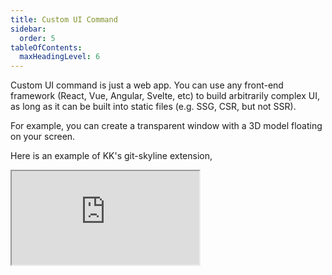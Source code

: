 ```yaml
---
title: Custom UI Command
sidebar:
  order: 5
tableOfContents:
  maxHeadingLevel: 6
---
```


Custom UI command is just a web app. You can use any front-end framework (React, Vue, Angular, Svelte, etc) to build arbitrarily complex UI,
as long as it can be built into static files (e.g. SSG, CSR, but not SSR).

For example, you can create a transparent window with a 3D model floating on your screen.

Here is an example of KK's git-skyline extension,

<div class="not-content h-64">
	<iframe
		src="https://git-skyline.huakun.tech/contribution/github/huakunshen/embed"
		class="h-full w-full"
	/>
</div>

KK provides multiple scaffolding templates to help you get started with your extension development.

Supported templates:

- React
- Next.js
- Vue
- Nuxt.js
- Svelte
- SvelteKit

## Installation

```bash
npm init kunkun@latest  # choose a template
```

After creating a template project, you need to edit `package.json`.

You don't have to use the template provided, you can always start from scratch with `pnpm create vite`.

You can also convert an existing web app into a KK extension by adding `kunkun` config to `package.json`, with a few lines of config.

## Development

### Add Dev Extension to Kunkun


<AddDevExt />

Modern frontend frameworks all use dev server in development for HMR, so we need to load from dev server URL rather than static files 
during development to take advantage of HMR. The development experience will be the same as developing a web app.

There is a built-in command: `Toggle Dev Extension Live Load Mode`. 
After turning it on, you will see a <span class="border border-white px-1 dark:text-white text-black font-bold rounded-sm">Live</span>
badge on the dev extension command. KK will load the extension from the dev server URL, which is `"devMain"` in `package.json`.

Also see [Load Mode Section](#load-mode) for more details.


### Edit Manifest

KK uses `package.json` to define an extension.

See [Manifest](/developer/manifest/) for more details.

You need to edit the name, description, identifier and icon of your extension.

#### `customUiCmds`

**Sample Config**

```json title="package.json"
"kunkun": {
  ...
  "customUiCmds": [
    {
      "main": "/",
      "dist": "build",
      "devMain": "http://localhost:5173/dev-extensions/template-ext-sveltekit/build",
      "name": "Sveltekit Template Home Page",
      "cmds": []
    },
    {
      "main": "about",
      "dist": "build",
      "devMain": "http://localhost:5173/dev-extensions/template-ext-sveltekit/build/about",
      "name": "Sveltekit Template About Page",
      "cmds": []
    }
  ],
  ...
}
```

- `dist` is the build output folder.
  - For Vite, it is `dist`.
  - For SvelteKit, it is `build`.
  - For Next.js, it is `out`.
- `devMain` is the development server URL.
- `name` is the name of the command.

#### Permissions

KK provides many APIs within `@kksh/api` package. See [API Docs](/developer/api/api/) for more details.

Most of them requires adding corresponding permissions in `package.json`.

For example, if you want to read clipboard text, you need to add `clipboard:read-text` permission in `package.json`, under `kunkun.permissions` field.

See [Extension Permissions](/extensions/security/permissions/) for a full list of permissions, and API docs for each API to see how to add permissions.

Some permissions are just a single string, some are scoped permissions.

### Start Coding

It is recommended to use `pnpm` for development because when the extension is built in our CI, it is also built with pnpm.

Developing custom command is the same as developing a web app, HMR is supported.

#### Load Mode

Each custom UI command can have a `devMain` URL. This is the URL of the development server.

To enable dev mode, toggle setting: `Settings -> General -> Dev Extension Load Mode` to `Development Mode`.

Or simply use the builtin command: `Toggle Dev Extension Live Load Mode`

When dev mode is enabled, you should see <span class="border border-white px-1 dark:text-white text-black font-bold rounded-sm">Live</span> badge beside the extension commands in KK, and KK will load the `devMain` URL from your development server.

When mode is `Production Mode`, KK loads built extension from `main` field in `package.json`.

For example, given the config above, it loads `build/index.html` and `build/about.html`.

#### Helper Buttons

Custom command by default injects some buttons (back button, move button and refresh button) on top of your extension.

They are useful when your extension is not ready yet. Without these buttons, you may not be able to navigate back to the main menu or move the app window.

See [Iframe UI API](/developer/api/ui/custom/), for how to move or hide these buttons.

#### Theme

The scaffolded project uses `@kksh/react` or `@kksh/vue` or `@kksh/svelte` as the UI component library.

When these libraries, you can easily keep your extensions' theme consistent with KK.


<UpdateUiTheme />

#### Window Customization

Under `uiCmds` field, each UI command can have custom window style. All Tauri window styles are supported.
You can read more in Tauri's documentation. The attributes are passed to `WebviewWindow` class from Tauri to create a Window.

Go to [Developer/Manifest Doc](/developer/manifest/) to see all avaialble window styles with intellisense in the code playground.
In `Sample Package JSON`, in a UI Command, type double quote in a window object. Then intellisense will display all available window styles.

```json
...
    "customUiCmds": [
        "window": {
          "titleBarStyle": "overlay"
        },
        ...
    ]
...
```

## Advanced Usage

Although I previously mentioned that KK supports any SSG/CSR web apps as extensions,
this doesn't mean you can't run a web server in the extension.

If you request shell permission in the manifest file, you can run a web server process in the
extension (e.g. with Node, Bun, Deno runtime if installed locally, [read more about runtime](/extensions/runtime))
and communicate with the frontend. You can then implement pretty much anything you want.

## Verify


<VerifyInstructions />

## Publish

See [Guide: Extension Publish](/guides/extensions/publish/design) for more details.